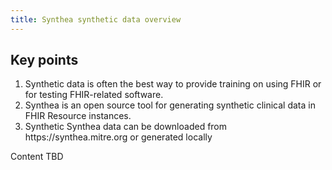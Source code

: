 ```yaml
---
title: Synthea synthetic data overview
---
```


::: callout-tip
## Key points

1.  Synthetic data is often the best way to provide training on using FHIR or for testing FHIR-related software.
2.  Synthea is an open source tool for generating synthetic clinical data in FHIR Resource instances.
3.  Synthetic Synthea data can be downloaded from https://synthea.mitre.org or generated locally
:::

Content TBD

